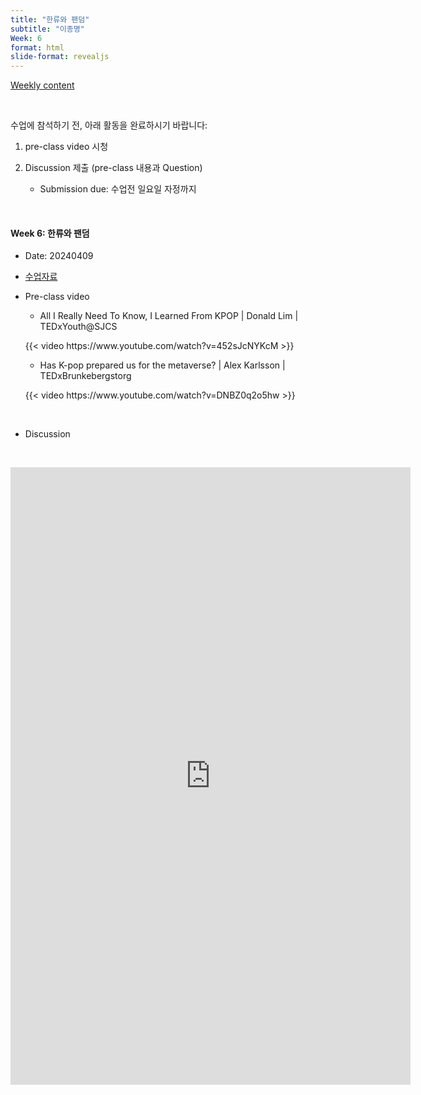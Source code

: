 ```yaml
---
title: "한류와 팬덤"
subtitle: "이종명" 
Week: 6
format: html
slide-format: revealjs
---
```


[Weekly content](https://changjunlee.com/teaching/cul_tech_101/weekly_2/)

<br>

수업에 참석하기 전, 아래 활동을 완료하시기 바랍니다:

1.  pre-class video 시청

2.  Discussion 제출 (pre-class 내용과 Question)

    -   Submission due: 수업전 일요일 자정까지


<br>

#### **Week 6: 한류와 팬덤**

-   Date: 20240409

-   [수업자료](content/cnt_w6_ljm.pdf)

-   Pre-class video

    -   All I Really Need To Know, I Learned From KPOP \| Donald Lim \| TEDxYouth\@SJCS

    {{< video https://www.youtube.com/watch?v=452sJcNYKcM >}}

    -   Has K-pop prepared us for the metaverse? \| Alex Karlsson \| TEDxBrunkebergstorg

    {{< video https://www.youtube.com/watch?v=DNBZ0q2o5hw >}}


<br>

-   Discussion

<br>

<iframe src="https://docs.google.com/forms/d/e/1FAIpQLScXXj_U_DtYDA_7uhDWmeGRPvxGoWb45heDgO946K4NPNuQKQ/viewform?embedded=true" width="640" height="988" frameborder="0" marginheight="0" marginwidth="0">로드 중…</iframe>
